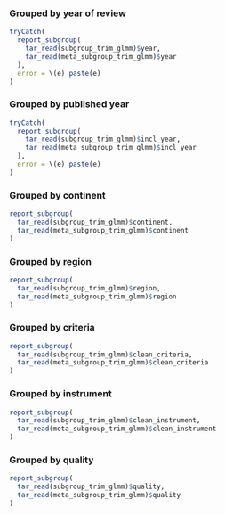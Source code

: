### Grouped by year of review {#sec-subgroup-trim-glmm-year}

```r

tryCatch(
  report_subgroup(
    tar_read(subgroup_trim_glmm)$year,
    tar_read(meta_subgroup_trim_glmm)$year
  ),
  error = \(e) paste(e)
)

```

### Grouped by published year {#sec-subgroup-trim-glmm-incl-year}

```r

tryCatch(
  report_subgroup(
    tar_read(subgroup_trim_glmm)$incl_year,
    tar_read(meta_subgroup_trim_glmm)$incl_year
  ),
  error = \(e) paste(e)
)

```

### Grouped by continent {#sec-subgroup-trim-glmm-continent}

```r

report_subgroup(
  tar_read(subgroup_trim_glmm)$continent,
  tar_read(meta_subgroup_trim_glmm)$continent
)

```

### Grouped by region {#sec-subgroup-trim-glmm-region}

```r

report_subgroup(
  tar_read(subgroup_trim_glmm)$region,
  tar_read(meta_subgroup_trim_glmm)$region
)

```

### Grouped by criteria {#sec-subgroup-trim-glmm-criteria}

```r

report_subgroup(
  tar_read(subgroup_trim_glmm)$clean_criteria,
  tar_read(meta_subgroup_trim_glmm)$clean_criteria
)

```

### Grouped by instrument {#sec-subgroup-trim-glmm-instrument}

```r

report_subgroup(
  tar_read(subgroup_trim_glmm)$clean_instrument,
  tar_read(meta_subgroup_trim_glmm)$clean_instrument
)

```

### Grouped by quality {#sec-subgroup-trim-glmm-quality}

```r

report_subgroup(
  tar_read(subgroup_trim_glmm)$quality,
  tar_read(meta_subgroup_trim_glmm)$quality
)

```

